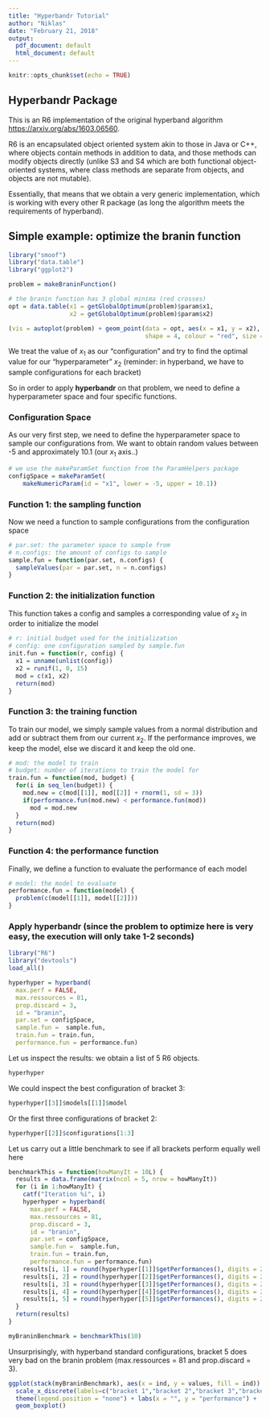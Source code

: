 ```yaml
---
title: "Hyperbandr Tutorial"
author: "Niklas"
date: "February 21, 2018"
output:
  pdf_document: default
  html_document: default
---
```


```r
knitr::opts_chunk$set(echo = TRUE)
```

## Hyperbandr Package

This is an R6 implementation of the original hyperband algorithm  <https://arxiv.org/abs/1603.06560>.

R6 is an encapsulated object oriented system akin to those in Java or C++, where objects contain methods in addition to data, and those methods can modify objects directly (unlike S3 and S4 which are both functional object-oriented systems, where class methods are separate from objects, and objects are not mutable).

Essentially, that means that we obtain a very generic implementation, which is working with every other R package (as long the algorithm meets the requirements of hyperband).

## Simple example: optimize the branin function

```r
library("smoof")
library("data.table")
library("ggplot2")
```

```r
problem = makeBraninFunction()

# the branin function has 3 global minima (red crosses)
opt = data.table(x1 = getGlobalOptimum(problem)$param$x1, 
                 x2 = getGlobalOptimum(problem)$param$x2)

(vis = autoplot(problem) + geom_point(data = opt, aes(x = x1, y = x2), 
                                      shape = 4, colour = "red", size = 5))

```

We treat the value of $x_1$ as our "configuration" and try to find the optimal value for our "hyperparameter" $x_2$ (reminder: in hyperband, we have to sample configurations for each bracket)

So in order to apply $\textbf{hyperbandr}$ on that problem, we need to define a hyperparameter space and four specific functions.

### Configuration Space

As our very first step, we need to define the hyperparameter space to sample our configurations from.
We want to obtain random values between -5 and approximately 10.1 (our $x_1$ axis..)

```r
# we use the makeParamSet function from the ParamHelpers package
configSpace = makeParamSet(
    makeNumericParam(id = "x1", lower = -5, upper = 10.1))
```

### Function 1: the sampling function

Now we need a function to sample configurations from the configuration space

```r
# par.set: the parameter space to sample from
# n.configs: the amount of configs to sample
sample.fun = function(par.set, n.configs) {
  sampleValues(par = par.set, n = n.configs)
}
```

### Function 2: the initialization function

This function takes a config and samples a corresponding value of $x_2$ in order to initialize the model

```r
# r: initial budget used for the initialization
# config: one configuration sampled by sample.fun
init.fun = function(r, config) {
  x1 = unname(unlist(config))
  x2 = runif(1, 0, 15)
  mod = c(x1, x2)
  return(mod)
}
```

### Function 3: the training function

To train our model, we simply sample values from a normal distribution and add or subtract them from our current $x_2$.
If the performance improves, we keep the model, else we discard it and keep the old one.

```r
# mod: the model to train
# budget: number of iterations to train the model for
train.fun = function(mod, budget) {
  for(i in seq_len(budget)) {
    mod.new = c(mod[[1]], mod[[2]] + rnorm(1, sd = 3))
    if(performance.fun(mod.new) < performance.fun(mod))
      mod = mod.new
  }
  return(mod)
}
```

### Function 4: the performance function

Finally, we define a function to evaluate the performance of each model

```r
# model: the model to evaluate 
performance.fun = function(model) {
  problem(c(model[[1]], model[[2]]))
}
```

### Apply hyperbandr (since the problem to optimize here is very easy, the execution will only take 1-2 seconds)

```r
library("R6")
library("devtools")
load_all()
```

```r
hyperhyper = hyperband(
  max.perf = FALSE, 
  max.ressources = 81, 
  prop.discard = 3, 
  id = "branin", 
  par.set = configSpace, 
  sample.fun =  sample.fun,
  train.fun = train.fun, 
  performance.fun = performance.fun)
```

\newpage
Let us inspect the results: we obtain a list of 5 R6 objects.

```r
hyperhyper
```

We could inspect the best configuration of bracket 3:

```r
hyperhyper[[3]]$models[[1]]$model
```

Or the first three configurations of bracket 2:

```r
hyperhyper[[2]]$configurations[1:3]
```

Let us carry out a little benchmark to see if all brackets perform equally well here

```r
benchmarkThis = function(howManyIt = 10L) {
  results = data.frame(matrix(ncol = 5, nrow = howManyIt))
  for (i in 1:howManyIt) {
    catf("Iteration %i", i)
    hyperhyper = hyperband(
      max.perf = FALSE, 
      max.ressources = 81, 
      prop.discard = 3, 
      id = "branin", 
      par.set = configSpace, 
      sample.fun =  sample.fun,
      train.fun = train.fun, 
      performance.fun = performance.fun)
    results[i, 1] = round(hyperhyper[[1]]$getPerformances(), digits = 2)
    results[i, 2] = round(hyperhyper[[2]]$getPerformances(), digits = 2)
    results[i, 3] = round(hyperhyper[[3]]$getPerformances(), digits = 2)
    results[i, 4] = round(hyperhyper[[4]]$getPerformances(), digits = 2)
    results[i, 5] = round(hyperhyper[[5]]$getPerformances(), digits = 2)
  }
  return(results)
}

myBraninBenchmark = benchmarkThis(10)
```

Unsurprisingly, with hyperband standard configurations, bracket 5 does very bad on the branin problem (max.ressources = 81 and prop.discard = 3).

```r
ggplot(stack(myBraninBenchmark), aes(x = ind, y = values, fill = ind)) + 
  scale_x_discrete(labels=c("bracket 1","bracket 2","bracket 3","bracket 4", "bracket 5")) + 
  theme(legend.position = "none") + labs(x = "", y = "performance") + 
  geom_boxplot()
```
